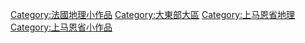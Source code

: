 [[Category:法國地理小作品|Category:法國地理小作品]]
[[Category:大東部大區|Category:大東部大區]]
[[Category:上马恩省地理|Category:上马恩省地理]]
[[Category:上马恩省小作品|Category:上马恩省小作品]]